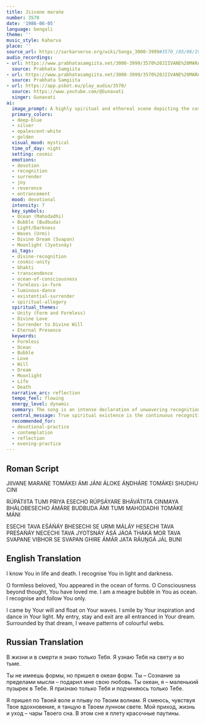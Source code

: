 ```yaml
---
title: Jiivane marańe
number: 3570
date: '1986-06-05'
language: bengali
theme: ''
music_style: Kaharva
place: ''
source_url: https://sarkarverse.org/wiki/Songs_3000-3999#3570_(05/06/1986)_K
audio_recordings:
- url: https://www.prabhatasamgiita.net/3000-3999/3570%20JIIVANE%20MARAN%27E%20TOMA%27KEI%20A%27MI%20JA%27NI.mp3
  source: Prabhata Samgiita
- url: https://www.prabhatasamgiita.net/3000-3999/3570%20JIIVANE%20MARAN%27E%20TOMA%27KEI%20A%27MI.mp3
  source: Prabhata Samgiita
- url: https://app.psbot.eu/play_audio/3570/
  source: https://www.youtube.com/@Gunavati
  singer: Gunavati
ai:
  image_prompt: A highly spiritual and ethereal scene depicting the cosmic unity of the individual soul and the Divine. A single, luminous, opalescent bubble floats gently within a vast, deep-blue and silver ocean (Mahodadhi). Above, a celestial night sky is filled with glowing moonlight, casting waves of silver light across the water, symbolizing the Divine's joyful light (Jyotsnáy). Intricate, subtly colored patterns (Ráungá Jál) weave around the bubble, illustrating the beautiful complexities of the Divine dream and human existence within it. The mood is mystical and transcendent.
  primary_colors:
  - deep-blue
  - silver
  - opalescent-white
  - golden
  visual_mood: mystical
  time_of_day: night
  setting: cosmic
  emotions:
  - devotion
  - recognition
  - surrender
  - joy
  - reverence
  - entrancement
  mood: devotional
  intensity: 7
  key_symbols:
  - Ocean (Mahodadhi)
  - Bubble (Budbuda)
  - Light/Darkness
  - Waves (Urmi)
  - Divine Dream (Svapan)
  - Moonlight (Jyotsnáy)
  ai_tags:
  - divine-recognition
  - cosmic-unity
  - bhakti
  - transcendence
  - ocean-of-consciousness
  - formless-in-form
  - luminous-dance
  - existential-surrender
  - spiritual-allegory
  spiritual_themes:
  - Unity (Form and Formless)
  - Divine Love
  - Surrender to Divine Will
  - Eternal Presence
  keywords:
  - Formless
  - Ocean
  - Bubble
  - Love
  - Will
  - Dream
  - Moonlight
  - Life
  - Death
  narrative_arc: reflection
  tempo_feel: flowing
  energy_level: dynamic
  summary: The song is an intense declaration of unwavering recognition and surrender to the Divine, regardless of circumstances (life or death, light or darkness). It praises the Formless Consciousness for descending into the world of forms and offering love. The devotee understands their temporary existence as a 'bubble' within the Divine 'ocean' and embraces their life—including arrival, stay, and departure—as a joyous dance within the tapestry of the Divine's cosmic dream.
  central_message: True spiritual existence is the continuous recognition and joyful surrender to the Formless Divine, knowing that the individual self is merely a luminous, fleeting pattern within the vast ocean of Consciousness.
  recommended_for:
  - devotional-practice
  - contemplation
  - reflection
  - evening-practice
---
```


## Roman Script

JIIVANE MARAŃE TOMÁKEI ÁMI JÁNI
ÁLOKE ÁṊDHÁRE TOMÁKEI SHUDHU CINI

RÚPÁTIITA TUMI PRIYA ESECHO RÚPSÁYARE
BHÁVÁTIITA CINMAYA BHÁLOBESECHO ÁMÁRE
BUDBUDA ÁMI TUMI MAHODADHI TOMÁKE MÁNI

ESECHI TAVA EŚÁŃÁY BHESECHI SE URMI MÁLÁY
HESECHI TAVA PREŚAŃÁY NECECHI TAVA JYOTSNÁY
ÁSÁ JÁOÁ THÁKÁ MOR TAVA SVAPANE VIBHOR
SE SVAPAN GHIRE ÁMÁR JATA RÁUṊGÁ JÁL BUNI

## English Translation

I know You in life and death.
I recognise You in light and darkness.

O formless beloved,
You appeared in the ocean of forms.
O Сonsciousness beyond thought, You have loved me.
I am a meagre bubble in You as ocean.
I recognise and follow You only.

I came by Your will and float on Your waves.
I smile by Your inspiration and dance in Your light.
My entry, stay and exit are all entranced in Your dream.
Surrounded by that dream, I weave patterns of colourful webs.

## Russian Translation

В жизни и в смерти я знаю только Тебя.
Я узнаю Тебя на свету и во тьме.

Ты не имеешь формы, но пришел в океан форм.
Ты – Сознание
за пределами мысли – подарил мне свою любовь.
Ты океан,
я – маленький пузырек в Тебе.
Я признаю только Тебя и подчиняюсь только Тебе.

Я пришел по Твоей воле и плыву по Твоим волнам.
Я смеюсь, чувствуя Твое вдохновение,
я танцую в Твоем лунном свете.
Мой приход, жизнь и уход – чары Твоего сна.
В этом сне я плету красочные паутины.
